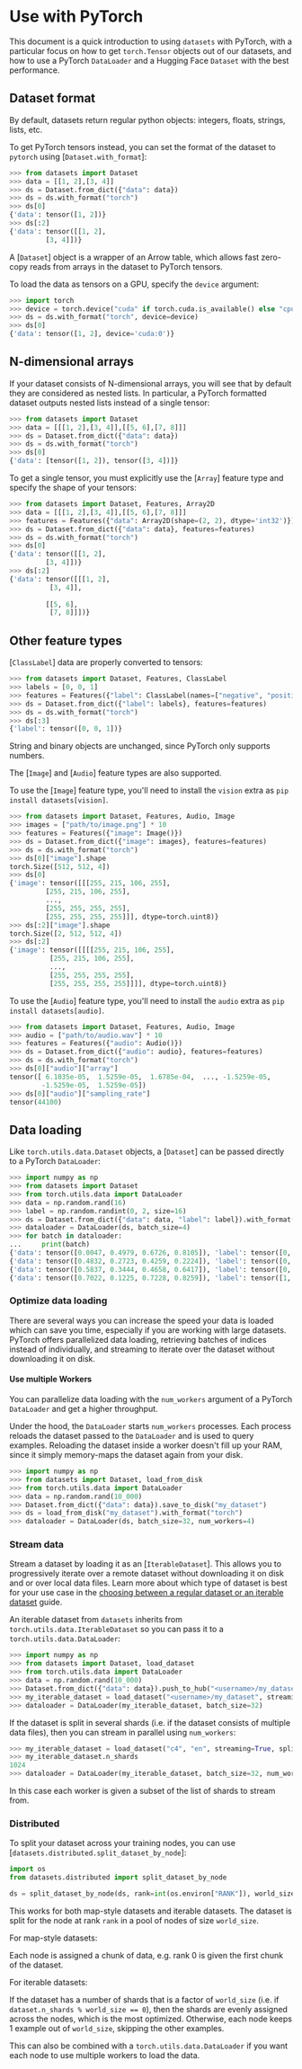 # Use with PyTorch

This document is a quick introduction to using `datasets` with PyTorch, with a particular focus on how to get
`torch.Tensor` objects out of our datasets, and how to use a PyTorch `DataLoader` and a Hugging Face `Dataset`
with the best performance.

## Dataset format

By default, datasets return regular python objects: integers, floats, strings, lists, etc.

To get PyTorch tensors instead, you can set the format of the dataset to `pytorch` using [`Dataset.with_format`]:

```py
>>> from datasets import Dataset
>>> data = [[1, 2],[3, 4]]
>>> ds = Dataset.from_dict({"data": data})
>>> ds = ds.with_format("torch")
>>> ds[0]
{'data': tensor([1, 2])}
>>> ds[:2]
{'data': tensor([[1, 2],
         [3, 4]])}
```

<Tip>

A [`Dataset`] object is a wrapper of an Arrow table, which allows fast zero-copy reads from arrays in the dataset to PyTorch tensors.

</Tip>


To load the data as tensors on a GPU, specify the `device` argument:
```py
>>> import torch
>>> device = torch.device("cuda" if torch.cuda.is_available() else "cpu")
>>> ds = ds.with_format("torch", device=device)
>>> ds[0]
{'data': tensor([1, 2], device='cuda:0')}
```

## N-dimensional arrays

If your dataset consists of N-dimensional arrays, you will see that by default they are considered as nested lists.
In particular, a PyTorch formatted dataset outputs nested lists instead of a single tensor:

```py
>>> from datasets import Dataset
>>> data = [[[1, 2],[3, 4]],[[5, 6],[7, 8]]]
>>> ds = Dataset.from_dict({"data": data})
>>> ds = ds.with_format("torch")
>>> ds[0]
{'data': [tensor([1, 2]), tensor([3, 4])]}
```

To get a single tensor, you must explicitly use the [`Array`] feature type and specify the shape of your tensors:

```py
>>> from datasets import Dataset, Features, Array2D
>>> data = [[[1, 2],[3, 4]],[[5, 6],[7, 8]]]
>>> features = Features({"data": Array2D(shape=(2, 2), dtype='int32')})
>>> ds = Dataset.from_dict({"data": data}, features=features)
>>> ds = ds.with_format("torch")
>>> ds[0]
{'data': tensor([[1, 2],
         [3, 4]])}
>>> ds[:2]
{'data': tensor([[[1, 2],
          [3, 4]],
 
         [[5, 6],
          [7, 8]]])}
```


## Other feature types

[`ClassLabel`] data are properly converted to tensors:

```py
>>> from datasets import Dataset, Features, ClassLabel
>>> labels = [0, 0, 1]
>>> features = Features({"label": ClassLabel(names=["negative", "positive"])})
>>> ds = Dataset.from_dict({"label": labels}, features=features) 
>>> ds = ds.with_format("torch")  
>>> ds[:3]
{'label': tensor([0, 0, 1])}
```

String and binary objects are unchanged, since PyTorch only supports numbers.

The [`Image`] and [`Audio`] feature types are also supported.

<Tip>

To use the [`Image`] feature type, you'll need to install the `vision` extra as
`pip install datasets[vision]`.

</Tip>

```py
>>> from datasets import Dataset, Features, Audio, Image
>>> images = ["path/to/image.png"] * 10
>>> features = Features({"image": Image()})
>>> ds = Dataset.from_dict({"image": images}, features=features) 
>>> ds = ds.with_format("torch")
>>> ds[0]["image"].shape
torch.Size([512, 512, 4])
>>> ds[0]
{'image': tensor([[[255, 215, 106, 255],
         [255, 215, 106, 255],
         ...,
         [255, 255, 255, 255],
         [255, 255, 255, 255]]], dtype=torch.uint8)}
>>> ds[:2]["image"].shape
torch.Size([2, 512, 512, 4])
>>> ds[:2]
{'image': tensor([[[[255, 215, 106, 255],
          [255, 215, 106, 255],
          ...,
          [255, 255, 255, 255],
          [255, 255, 255, 255]]]], dtype=torch.uint8)}
```

<Tip>

To use the [`Audio`] feature type, you'll need to install the `audio` extra as
`pip install datasets[audio]`.

</Tip>

```py
>>> from datasets import Dataset, Features, Audio, Image
>>> audio = ["path/to/audio.wav"] * 10
>>> features = Features({"audio": Audio()})
>>> ds = Dataset.from_dict({"audio": audio}, features=features) 
>>> ds = ds.with_format("torch")  
>>> ds[0]["audio"]["array"]
tensor([ 6.1035e-05,  1.5259e-05,  1.6785e-04,  ..., -1.5259e-05,
        -1.5259e-05,  1.5259e-05])
>>> ds[0]["audio"]["sampling_rate"]
tensor(44100)
```

## Data loading

Like `torch.utils.data.Dataset` objects, a [`Dataset`] can be passed directly to a PyTorch `DataLoader`:

```py
>>> import numpy as np
>>> from datasets import Dataset 
>>> from torch.utils.data import DataLoader
>>> data = np.random.rand(16)
>>> label = np.random.randint(0, 2, size=16)
>>> ds = Dataset.from_dict({"data": data, "label": label}).with_format("torch")
>>> dataloader = DataLoader(ds, batch_size=4)
>>> for batch in dataloader:
...     print(batch)                                                                                            
{'data': tensor([0.0047, 0.4979, 0.6726, 0.8105]), 'label': tensor([0, 1, 0, 1])}
{'data': tensor([0.4832, 0.2723, 0.4259, 0.2224]), 'label': tensor([0, 0, 0, 0])}
{'data': tensor([0.5837, 0.3444, 0.4658, 0.6417]), 'label': tensor([0, 1, 0, 0])}
{'data': tensor([0.7022, 0.1225, 0.7228, 0.8259]), 'label': tensor([1, 1, 1, 1])}
```

### Optimize data loading

There are several ways you can increase the speed your data is loaded which can save you time, especially if you are working with large datasets.
PyTorch offers parallelized data loading, retrieving batches of indices instead of individually, and streaming to iterate over the dataset without downloading it on disk.

#### Use multiple Workers

You can parallelize data loading with the `num_workers` argument of a PyTorch `DataLoader` and get a higher throughput.

Under the hood, the `DataLoader` starts `num_workers` processes.
Each process reloads the dataset passed to the `DataLoader` and is used to query examples.
Reloading the dataset inside a worker doesn't fill up your RAM, since it simply memory-maps the dataset again from your disk.

```py
>>> import numpy as np
>>> from datasets import Dataset, load_from_disk
>>> from torch.utils.data import DataLoader
>>> data = np.random.rand(10_000)
>>> Dataset.from_dict({"data": data}).save_to_disk("my_dataset")
>>> ds = load_from_disk("my_dataset").with_format("torch")
>>> dataloader = DataLoader(ds, batch_size=32, num_workers=4)
```

### Stream data

Stream a dataset by loading it as an [`IterableDataset`]. This allows you to progressively iterate over a remote dataset without downloading it on disk and or over local data files.
Learn more about which type of dataset is best for your use case in the [choosing between a regular dataset or an iterable dataset](./about_mapstyle_vs_iterable) guide.


An iterable dataset from `datasets` inherits from `torch.utils.data.IterableDataset` so you can pass it to a `torch.utils.data.DataLoader`:

```py
>>> import numpy as np
>>> from datasets import Dataset, load_dataset
>>> from torch.utils.data import DataLoader
>>> data = np.random.rand(10_000)
>>> Dataset.from_dict({"data": data}).push_to_hub("<username>/my_dataset")  # Upload to the Hugging Face Hub
>>> my_iterable_dataset = load_dataset("<username>/my_dataset", streaming=True, split="train")
>>> dataloader = DataLoader(my_iterable_dataset, batch_size=32)
```

If the dataset is split in several shards (i.e. if the dataset consists of multiple data files), then you can stream in parallel using `num_workers`:

```py
>>> my_iterable_dataset = load_dataset("c4", "en", streaming=True, split="train")
>>> my_iterable_dataset.n_shards
1024
>>> dataloader = DataLoader(my_iterable_dataset, batch_size=32, num_workers=4)
```

In this case each worker is given a subset of the list of shards to stream from.

### Distributed

To split your dataset across your training nodes, you can use [`datasets.distributed.split_dataset_by_node`]:

```python
import os
from datasets.distributed import split_dataset_by_node

ds = split_dataset_by_node(ds, rank=int(os.environ["RANK"]), world_size=int(os.environ["WORLD_SIZE"]))
```

This works for both map-style datasets and iterable datasets.
The dataset is split for the node at rank `rank` in a pool of nodes of size `world_size`.

For map-style datasets:

Each node is assigned a chunk of data, e.g. rank 0 is given the first chunk of the dataset.

For iterable datasets:

If the dataset has a number of shards that is a factor of `world_size` (i.e. if `dataset.n_shards % world_size == 0`),
then the shards are evenly assigned across the nodes, which is the most optimized.
Otherwise, each node keeps 1 example out of `world_size`, skipping the other examples.

This can also be combined with a `torch.utils.data.DataLoader` if you want each node to use multiple workers to load the data.
